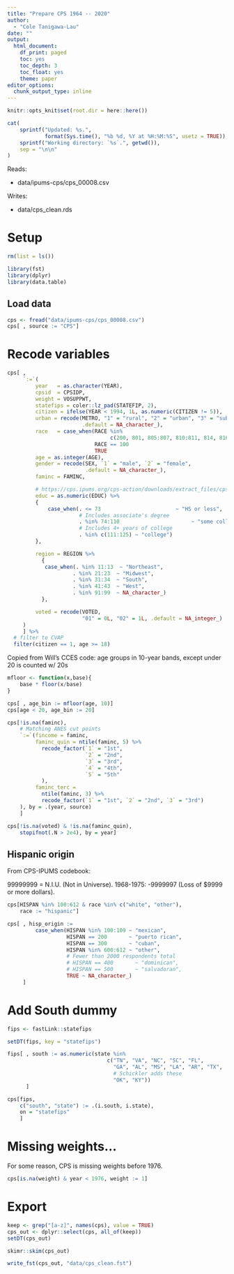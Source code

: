 ```yaml
---
title: "Prepare CPS 1964 -- 2020"
author:
  - "Cole Tanigawa-Lau"
date: ""
output:
  html_document:
    df_print: paged
    toc: yes
    toc_depth: 3
    toc_float: yes
    theme: paper
editor_options:
  chunk_output_type: inline
---
```


```r
knitr::opts_knit$set(root.dir = here::here())
```

```r
cat(
    sprintf("Updated: %s.",
            format(Sys.time(), "%b %d, %Y at %H:%M:%S", usetz = TRUE)),
    sprintf("Working directory: `%s`.", getwd()),
    sep = "\n\n"
)
```


Reads:

- data/ipums-cps/cps_00008.csv

Writes:

- data/cps_clean.rds

# Setup

```r
rm(list = ls())

library(fst)
library(dplyr)
library(data.table)
```


## Load data

```r
cps <- fread("data/ipums-cps/cps_00008.csv")
cps[ , source := "CPS"]
```

# Recode variables
```r
cps[ ,
     `:=`(
         year   = as.character(YEAR),
         cpsid  = CPSIDP,
         weight = VOSUPPWT,
         statefips = coler::lz_pad(STATEFIP, 2),
         citizen = ifelse(YEAR < 1994, 1L, as.numeric(CITIZEN != 5)),
         urban = recode(METRO, "1" = "rural", "2" = "urban", "3" = "suburban",
                        .default = NA_character_),
         race   = case_when(RACE %in%
                                 c(200, 801, 805:807, 810:811, 814, 816, 818) ~ "black",
                            RACE == 100                                       ~ "white",
                            TRUE                                              ~ "other"),
         age = as.integer(AGE),
         gender = recode(SEX, `1` = "male", `2` = "female",
                         .default = NA_character_),
         faminc = FAMINC,

         # https://cps.ipums.org/cps-action/downloads/extract_files/cps_00003.xml#EDUC
         educ = as.numeric(EDUC) %>%
         {
             case_when(. <= 73                        ~ "HS or less",
                       # Includes associate's degree
                       . %in% 74:110                       ~ "some college",
                       # Includes 4+ years of college
                       . %in% c(111:125) ~ "college")
         },

         region = REGION %>%
           {
            case_when(. %in% 11:13  ~ "Northeast",
                     . %in% 21:23  ~ "Midwest",
                     . %in% 31:34  ~ "South",
                     . %in% 41:43  ~ "West",
                     . %in% 91:99  ~ NA_character_)
           },

         voted = recode(VOTED,
                        "01" = 0L, "02" = 1L, .default = NA_integer_)
     )
     ] %>% 
  # filter to CVAP
  filter(citizen == 1, age >= 18)
```

Copied from Will's CCES code: age groups in 10-year bands, except under 20 is counted w/ 20s
```r
mfloor <- function(x,base){
    base * floor(x/base)
}

cps[ , age_bin := mfloor(age, 10)]
cps[age < 20, age_bin := 20]
```


```r
cps[!is.na(faminc),
    # Matching ANES cut points
    `:=`(fincome = faminc,
         faminc_quin = ntile(faminc, 5) %>%
           recode_factor(`1` = "1st",
                         `2` = "2nd",
                         `3` = "3rd",
                         `4` = "4th",
                         `5` = "5th"
           ),
         faminc_terc =
           ntile(faminc, 3) %>%
           recode_factor(`1` = "1st", `2` = "2nd", `3` = "3rd")
    ), by = .(year, source)
    ]
```

```r
cps[!is.na(voted) & !is.na(faminc_quin),
    stopifnot(.N > 2e4), by = year]
```



## Hispanic origin
From CPS-IPUMS codebook:

99999999 = N.I.U. (Not in Universe).
1968-1975: -9999997 (Loss of $9999 or more dollars).


```r
cps[HISPAN %in% 100:612 & race %in% c("white", "other"),
    race := "hispanic"]

cps[ , hisp_origin :=
         case_when(HISPAN %in% 100:109 ~ "mexican",
                   HISPAN == 200       ~ "puerto rican",
                   HISPAN == 300       ~ "cuban",
                   HISPAN %in% 600:612 ~ "other",
                   # Fewer than 2000 respondents total
                   # HISPAN == 400       ~ "dominican",
                   # HISPAN == 500       ~ "salvadoran",
                   TRUE ~ NA_character_)
     ]
```

# Add South dummy
```r
fips <- fastLink::statefips

setDT(fips, key = "statefips")

fips[ , south := as.numeric(state %in%
                                c("TN", "VA", "NC", "SC", "FL",
                                  "GA", "AL", "MS", "LA", "AR", "TX",
                                  # Schickler adds these
                                  "OK", "KY"))
      ]
```


```r
cps[fips,
    c("south", "state") := .(i.south, i.state),
    on = "statefips"
    ]
```

# Missing weights...


For some reason, CPS is missing weights before 1976.
```r
cps[is.na(weight) & year < 1976, weight := 1]
```


# Export
```r
keep <- grep("[a-z]", names(cps), value = TRUE)
cps_out <- dplyr::select(cps, all_of(keep))
setDT(cps_out)

skimr::skim(cps_out)
```


```r
write_fst(cps_out, "data/cps_clean.fst")
```
